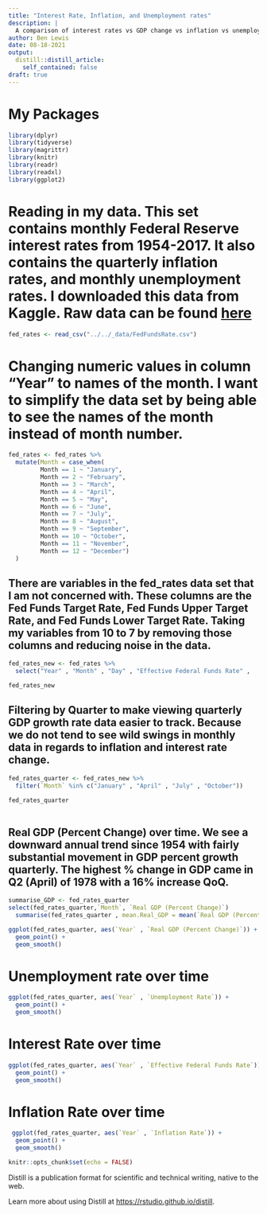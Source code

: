 ```yaml
---
title: "Interest Rate, Inflation, and Unemployment rates"
description: |
  A comparison of interest rates vs GDP change vs inflation vs unemployment rates in the US from 1954 - 2017
author: Ben Lewis
date: 08-18-2021
output:
  distill::distill_article:
    self_contained: false
draft: true
---
```


# My Packages

```r
library(dplyr)
library(tidyverse)
library(magrittr)
library(knitr)
library(readr)
library(readxl)
library(ggplot2)
```

# Reading in my data. This set contains monthly Federal Reserve interest rates from 1954-2017. It also contains the quarterly inflation rates, and monthly unemployment rates. I downloaded this data from Kaggle. Raw data can be found [here](https://www.kaggle.com/federalreserve/interest-rates)

```r
fed_rates <- read_csv("../../_data/FedFundsRate.csv")
```

# Changing numeric values in column "Year" to names of the month. I want to simplify the data set by being able to see the names of the month instead of month number. 

```r
fed_rates <- fed_rates %>%
  mutate(Month = case_when(
         Month == 1 ~ "January",
         Month == 2 ~ "February",
         Month == 3 ~ "March",
         Month == 4 ~ "April",
         Month == 5 ~ "May",
         Month == 6 ~ "June",
         Month == 7 ~ "July",
         Month == 8 ~ "August", 
         Month == 9 ~ "September",
         Month == 10 ~ "October",
         Month == 11 ~ "November",
         Month == 12 ~ "December")
  )
```

## There are variables in the fed_rates data set that I am not concerned with. These columns are the Fed Funds Target Rate, Fed Funds Upper Target Rate, and Fed Funds Lower Target Rate. Taking my variables from 10 to 7 by removing those columns and reducing noise in the data.

```r
fed_rates_new <- fed_rates %>%
  select("Year" , "Month" ,	"Day" , "Effective Federal Funds Rate" ,	"Real GDP (Percent Change)",	"Unemployment Rate" ,	"Inflation Rate")

fed_rates_new
```

## Filtering by Quarter to make viewing quarterly GDP growth rate data easier to track. Because we do not tend to see wild swings in monthly data in regards to inflation and interest rate change. 

```r
fed_rates_quarter <- fed_rates_new %>%
  filter(`Month` %in% c("January" , "April" , "July" , "October"))

fed_rates_quarter
  
```

## Real GDP (Percent Change) over time. We see a  downward annual trend since 1954 with fairly substantial movement in GDP percent growth quarterly. The highest % change in GDP came in Q2 (April) of 1978 with a 16% increase QoQ. 

```r
summarise_GDP <- fed_rates_quarter 
select(fed_rates_quarter,`Month`, `Real GDP (Percent Change)`)
  summarise(fed_rates_quarter , mean.Real_GDP = mean(`Real GDP (Percent Change)` , na.rm = TRUE) , max.Real_GDP = max(`Real GDP (Percent Change)` , na.rm = TRUE) , min.Real_GDP = min(`Real GDP (Percent Change)` , na.rm = TRUE) , sd.Real_GDP = sd(`Real GDP (Percent Change)` , na.rm = TRUE) , IQR.Real_GDP = IQR(`Real GDP (Percent Change)` , na.rm = TRUE))
```

```r
ggplot(fed_rates_quarter, aes(`Year` , `Real GDP (Percent Change)`)) + 
  geom_point() + 
  geom_smooth()
```




# Unemployment rate over time  

```r
ggplot(fed_rates_quarter, aes(`Year` , `Unemployment Rate`)) + 
  geom_point() + 
  geom_smooth() 

```

# Interest Rate over time

```r
ggplot(fed_rates_quarter, aes(`Year` , `Effective Federal Funds Rate`)) + 
  geom_point() + 
  geom_smooth()
```

# Inflation Rate over time

```r
 ggplot(fed_rates_quarter, aes(`Year` , `Inflation Rate`)) + 
  geom_point() + 
  geom_smooth()
```





```r
knitr::opts_chunk$set(echo = FALSE)
```

Distill is a publication format for scientific and technical writing, native to the web.

Learn more about using Distill at <https://rstudio.github.io/distill>.


